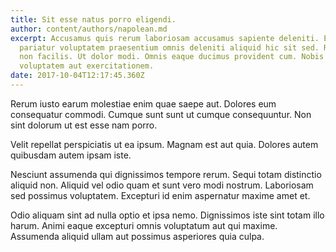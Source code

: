 ```yaml
---
title: Sit esse natus porro eligendi.
author: content/authors/napolean.md
excerpt: Accusamus quis rerum laboriosam accusamus sapiente deleniti. Excepturi
  pariatur voluptatem praesentium omnis deleniti aliquid hic sit sed. Recusandae
  non facilis. Ut dolor modi. Omnis eaque ducimus provident cum. Nobis sint
  voluptatem aut exercitationem.
date: 2017-10-04T12:17:45.360Z
---
```

Rerum iusto earum molestiae enim quae saepe aut. Dolores eum consequatur commodi. Cumque sunt sunt ut cumque consequuntur. Non sint dolorum ut est esse nam porro.
 Velit repellat perspiciatis ut ea ipsum. Magnam est aut quia. Dolores autem quibusdam autem ipsam iste.
 Nesciunt assumenda qui dignissimos tempore rerum. Sequi totam distinctio aliquid non. Aliquid vel odio quam et sunt vero modi nostrum. Laboriosam sed possimus voluptatem. Excepturi id enim aspernatur maxime amet et.
 Odio aliquam sint ad nulla optio et ipsa nemo. Dignissimos iste sint totam illo harum. Animi eaque excepturi omnis voluptatum aut qui maxime. Assumenda aliquid ullam aut possimus asperiores quia culpa.